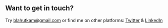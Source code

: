 ## Want to get in touch?

Try blahutkam@gmail.com or find me on other platforms: [Twitter](https://twitter.com/stonedheads) & [LinkedIn](https://www.linkedin.com/in/martin-blahutka/)
